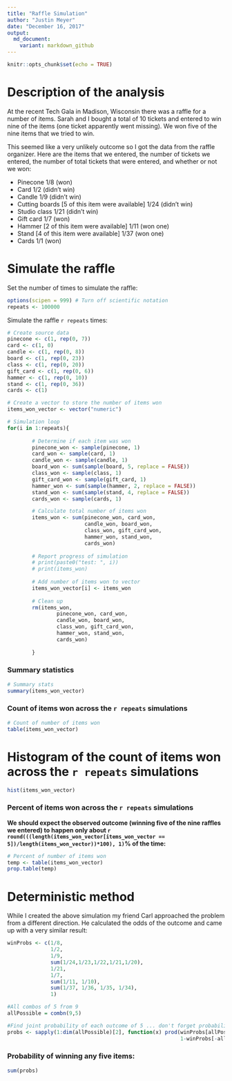 ```yaml
---
title: "Raffle Simulation"
author: "Justin Meyer"
date: "December 16, 2017"
output: 
  md_document:
    variant: markdown_github
---
```


```r

knitr::opts_chunk$set(echo = TRUE)

```

# Description of the analysis

At the recent Tech Gala in Madison, Wisconsin there was a raffle for a number of items. Sarah and I bought a total of 10 tickets and entered to win nine of the items (one ticket apparently went missing). We won five of the nine items that we tried to win.

This seemed like a very unlikely outcome so I got the data from the raffle 
organizer. Here are the items that we entered, the number of tickets we entered,
the number of total tickets that were entered, and whether or not we won:

* Pinecone 1/8 (won)  
* Card 1/2 (didn't win)  
* Candle 1/9 (didn't win)  
* Cutting boards [5 of this item were available] 1/24 (didn't win)  
* Studio class 1/21 (didn't win)  
* Gift card 1/7 (won)  
* Hammer [2 of this item were available] 1/11 (won one)  
* Stand [4 of this item were available] 1/37 (won one)  
* Cards 1/1 (won)  

# Simulate the raffle

Set the number of times to simulate the raffle:

```r

options(scipen = 999) # Turn off scientific notation
repeats <- 100000

```

Simulate the raffle `r repeats` times:

```r

# Create source data
pinecone <- c(1, rep(0, 7))
card <- c(1, 0)
candle <- c(1, rep(0, 8))
board <- c(1, rep(0, 23))
class <- c(1, rep(0, 20))
gift_card <- c(1, rep(0, 6))
hammer <- c(1, rep(0, 10))
stand <- c(1, rep(0, 36))
cards <- c(1)

# Create a vector to store the number of items won
items_won_vector <- vector("numeric")

# Simulation loop
for(i in 1:repeats){
        
        # Determine if each item was won
        pinecone_won <- sample(pinecone, 1)
        card_won <- sample(card, 1)
        candle_won <- sample(candle, 1)
        board_won <- sum(sample(board, 5, replace = FALSE))
        class_won <- sample(class, 1)
        gift_card_won <- sample(gift_card, 1)
        hammer_won <- sum(sample(hammer, 2, replace = FALSE))
        stand_won <- sum(sample(stand, 4, replace = FALSE))
        cards_won <- sample(cards, 1)

        # Calculate total number of items won
        items_won <- sum(pinecone_won, card_won, 
                         candle_won, board_won, 
                         class_won, gift_card_won, 
                         hammer_won, stand_won, 
                         cards_won)
        
        # Report progress of simulation
        # print(paste0("test: ", i))
        # print(items_won)
        
        # Add number of items won to vector
        items_won_vector[i] <- items_won
        
        # Clean up
        rm(items_won,
                pinecone_won, card_won, 
                candle_won, board_won, 
                class_won, gift_card_won, 
                hammer_won, stand_won, 
                cards_won)
        
        }

```

### Summary statistics

```r

# Summary stats
summary(items_won_vector)

```

### Count of items won across the `r repeats` simulations

```r

# Count of number of items won
table(items_won_vector)

```

# Histogram of the count of items won across the `r repeats` simulations

```r

hist(items_won_vector)

```

### Percent of items won across the `r repeats` simulations

__We should expect the observed outcome (winning five of the nine raffles we entered) to happen only about `r round(((length(items_won_vector[items_won_vector == 5])/length(items_won_vector))*100), 1)`% of the time:__

```r

# Percent of number of items won
temp <- table(items_won_vector)
prop.table(temp)

```

# Deterministic method

While I created the above simulation my friend Carl approached the problem 
from a different direction. He calculated the odds of the outcome and 
came up with a very similar result:

```r

winProbs <- c(1/8,
              1/2,
              1/9,
              sum(1/24,1/23,1/22,1/21,1/20),
              1/21,
              1/7,
              sum(1/11, 1/10),
              sum(1/37, 1/36, 1/35, 1/34),
              1)

#All combos of 5 from 9
allPossible = combn(9,5)

#Find joint probability of each outcome of 5 ... don't forget probabilities of losing the 4 that are not won.
probs <- sapply(1:dim(allPossible)[2], function(x) prod(winProbs[allPossible[,x]],
                                                        1-winProbs[-allPossible[,x]]))

```

### Probability of winning any five items:

```r

sum(probs)

```
